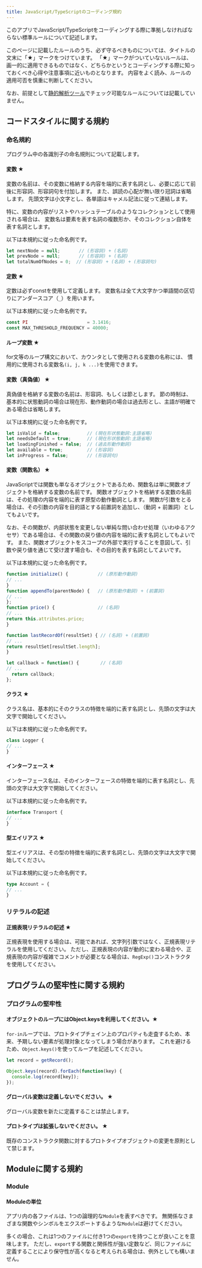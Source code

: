 ```yaml
---
title: JavaScript/TypeScriptのコーディング規約
---
```


このアプリでJavaScript/TypeScriptをコーディングする際に準拠しなければならない標準ルールについて記述します。

このページに記載したルールのうち、必ず守るべきものについては、タイトルの文末に「★」マークをつけています。
「★」マークがついていないルールは、画一的に適用できるものではなく、どちらかというとコーディングする際に知っておくべき心得や注意事項に近いものとなります。
内容をよく読み、ルールの適用可否を慎重に判断してください。

なお、前提として[静的解析ツール](./overview#静的解析ツール)でチェック可能なルールについては記載していません。

## コードスタイルに関する規約

### 命名規約

プログラム中の各識別子の命名規則について記載します。

#### 変数 ★

変数の名前は、その変数に格納する内容を端的に表す名詞とし、必要に応じて前後に形容詞、形容詞句を付加します。
また、誤読の心配が無い限り冠詞は省略します。
先頭文字は小文字とし、各単語はキャメル記法に従って連結します。

特に、変数の内容がリストやハッシュテーブルのようなコレクションとして使用される場合は、
変数名は要素を表す名詞の複数形か、そのコレクション自体を表す名詞とします。

以下は本規約に従った命名例です。

```typescript
let nextNode = null;       // (形容詞) + (名詞)
let prevNode = null;       // (形容詞) + (名詞)
let totalNumOfNodes = 0;  // (形容詞) + (名詞) + (形容詞句)
```

#### 定数 ★

定数は必ずconstを使用して定義します。
変数名は全て大文字かつ単語間の区切りにアンダースコア（`_`）を用います。

以下は本規約に従った命名例です。

```typescript
const PI                      = 3.1416;
const MAX_THRESHOLD_FREQUENCY = 40000;
```

#### ループ変数 ★

for文等のループ構文において、カウンタとして使用される変数の名称には、
慣用的に使用される変数名`(i, j, k ...)`を使用できます。

#### 変数（真偽値） ★

真偽値を格納する変数の名前は、形容詞、もしくは節とします。
節の時制は、基本的に状態動詞の場合は現在形、動作動詞の場合は過去形とし、主語が明確である場合は省略します。

以下は本規約に従った命名例です。

```typescript
let isValid = false;          // (現在形状態動詞:主語省略)
let needsDefault = true;      // (現在形状態動詞:主語省略)
let loadingFinished = false;  // (過去形動作動詞)
let available = true;         // (形容詞)
let inProgress = false;       // (形容詞句)
```

#### 変数（関数名） ★

JavaScriptでは関数も単なるオブジェクトであるため、関数名は単に関数オブジェクトを格納する変数の名前です。
関数オブジェクトを格納する変数の名前は、その処理の内容を端的に表す原型の動作動詞とします。
関数が引数をとる場合は、その引数の内容を目的語とする前置詞を追加し、（動詞 + 前置詞）としてもよいです。

なお、その関数が、内部状態を変更しない単純な問い合わせ処理（いわゆるアクセサ）である場合は、その関数の戻り値の内容を端的に表す名詞としてもよいです。
また、関数オブジェクトをスコープの外部で実行することを意図して、引数や戻り値を通じて受け渡す場合も、その目的を表す名詞としてよいです。

以下は本規約に従った命名例です。

```typescript
function initialize() {           // (原形動作動詞)
// ...
}
function appendTo(parentNode) {   // (原形動作動詞) + (前置詞)
// ...
};
function price() {                // (名詞)
// ...
return this.attributes.price;
}

function lastRecordOf(resultSet) { // (名詞) + (前置詞)
// ...
return resultSet[resultSet.length];
}

let callback = function() {        // (名詞)
// ...
  return callback;
};
```

#### クラス ★

クラス名は、基本的にそのクラスの特徴を端的に表す名詞とし、先頭の文字は大文字で開始してください。

以下は本規約に従った命名例です。

```typescript
class Logger {
// ...  
}
```

#### インターフェース ★

インターフェース名は、そのインターフェースの特徴を端的に表す名詞とし、先頭の文字は大文字で開始してください。

以下は本規約に従った命名例です。

```typescript
interface Transport {
// ...  
}
```

#### 型エイリアス ★

型エイリアスは、その型の特徴を端的に表す名詞とし、先頭の文字は大文字で開始してください。

以下は本規約に従った命名例です。

```typescript
type Account = {
// ...  
}
```

### リテラルの記述

#### 正規表現リテラルの記述 ★

正規表現を使用する場合は、可能であれば、文字列引数ではなく、正規表現リテラルを使用してください。
ただし、正規表現の内容が動的に変わる場合や、正規表現の内容が複雑でコメントが必要となる場合は、`RegExp()`コンストラクタを使用してください。

## プログラムの堅牢性に関する規約

### プログラムの堅牢性

#### オブジェクトのループにはObject.keysを利用してください。★

`for-in`ループでは、プロトタイプチェイン上のプロパティも走査するため、本来、予期しない要素が処理対象となってしまう場合があります。
これを避けるため、`Object.keys()`を使ってループを記述してください。

```typescript title="記述例"
let record = getRecord();

Object.keys(record).forEach(function(key) {
  console.log(record[key]);
});
```

#### グローバル変数は定義しないでください。 ★

グローバル変数を新たに定義することは禁止します。

#### プロトタイプは拡張しないでください。 ★

既存のコンストラクタ関数に対するプロトタイプオブジェクトの変更を原則として禁じます。

## Moduleに関する規約

### Module

#### Moduleの単位

アプリ内の各ファイルは、1つの論理的な`Module`を表すべきです。
無関係なさまざまな関数やシンボルをエクスポートするような`Module`は避けてください。

多くの場合、これは1つのファイルに付き1つの`export`を持つことが良いことを意味します。
ただし、`export`する関数と関係性が強い定数など、同じファイルに定義することにより保守性が高くなると考えられる場合は、例外としても構いません。
